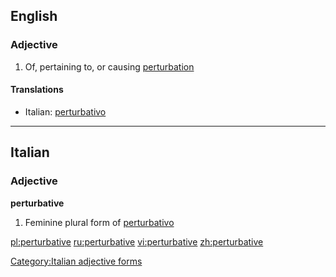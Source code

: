 ==English==

===Adjective===
{{en-adj}}

# Of, pertaining to, or causing [[perturbation]]

====Translations====
{{trans-top}}
* Italian: [[perturbativo]]
{{trans-mid}}
{{trans-bottom}}

----

==Italian==

===Adjective===
'''perturbative''' {{f}}

# Feminine plural form of [[perturbativo]]

[[Category:Italian adjective forms]]

[[pl:perturbative]]
[[ru:perturbative]]
[[vi:perturbative]]
[[zh:perturbative]]